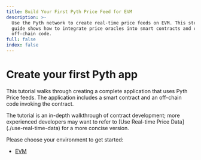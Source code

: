 ```yaml
---
title: Build Your First Pyth Price Feed for EVM
description: >-
  Use the Pyth network to create real-time price feeds on EVM. This step-by-step
  guide shows how to integrate price oracles into smart contracts and connect
  off-chain code.
full: false
index: false
---
```


# Create your first Pyth app

This tutorial walks through creating a complete application that uses Pyth Price feeds.
The application includes a smart contract and an off-chain code invoking the contract.

<Callout variant="info" icon="ℹ️">
  The tutorial is an in-depth walkthrough of contract development; more
  experienced developers may want to refer to [Use Real-time Price
  Data](./use-real-time-data) for a more concise version.
</Callout>

Please choose your environment to get started:

- [EVM](create-your-first-pyth-app/evm/part-1)
